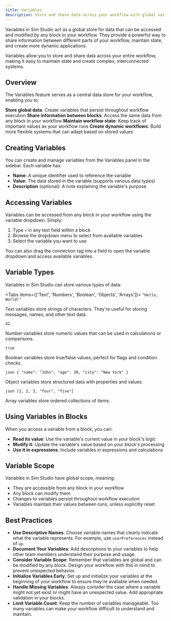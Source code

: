 ```yaml
---
title: Variables
description: Store and share data across your workflow with global variables
---
```



Variables in Sim Studio act as a global store for data that can be accessed and modified by any block in your workflow. They provide a powerful way to share information between different parts of your workflow, maintain state, and create more dynamic applications.

<ThemeImage
  lightSrc="/static/light/variables-light.png"
  darkSrc="/static/dark/variables-dark.png"
  alt="Variables Panel"
  width={300}
  height={175}
/>

<Callout type="info">
  Variables allow you to store and share data across your entire workflow, making it easy to
  maintain state and create complex, interconnected systems.
</Callout>

## Overview

The Variables feature serves as a central data store for your workflow, enabling you to:

<Steps>
  <Step>
    <strong>Store global data</strong>: Create variables that persist throughout workflow execution
  </Step>
  <Step>
    <strong>Share information between blocks</strong>: Access the same data from any block in your
    workflow
  </Step>
  <Step>
    <strong>Maintain workflow state</strong>: Keep track of important values as your workflow runs
  </Step>
  <Step>
    <strong>Create dynamic workflows</strong>: Build more flexible systems that can adapt based on
    stored values
  </Step>
</Steps>

## Creating Variables

You can create and manage variables from the Variables panel in the sidebar. Each variable has:

- **Name**: A unique identifier used to reference the variable
- **Value**: The data stored in the variable (supports various data types)
- **Description** (optional): A note explaining the variable's purpose

## Accessing Variables

Variables can be accessed from any block in your workflow using the variable dropdown. Simply:

1. Type `<` in any text field within a block
2. Browse the dropdown menu to select from available variables
3. Select the variable you want to use

<ThemeImage
  lightSrc="/static/light/variabledropdown-light.png"
  darkSrc="/static/dark/variabledropdown-dark.png"
  alt="Variable Dropdown"
  width={300}
  height={175}
/>

<Callout>
  You can also drag the connection tag into a field to open the variable dropdown and access
  available variables.
</Callout>

## Variable Types

Variables in Sim Studio can store various types of data:

<Tabs items={['Text', 'Numbers', 'Boolean', 'Objects', 'Arrays']}>
  <Tab>
    ```
    "Hello, World!"
    ```
    <p className="mt-2">Text variables store strings of characters. They're useful for storing messages, names, and other text data.</p>
  </Tab>
  <Tab>
    ```
    42
    ```
    <p className="mt-2">Number variables store numeric values that can be used in calculations or comparisons.</p>
  </Tab>
  <Tab>
    ```
    true
    ```
    <p className="mt-2">Boolean variables store true/false values, perfect for flags and condition checks.</p>
  </Tab>
  <Tab>
    ```json
    {
      "name": "John",
      "age": 30,
      "city": "New York"
    }
    ```
    <p className="mt-2">Object variables store structured data with properties and values.</p>
  </Tab>
  <Tab>
    ```json
    [1, 2, 3, "four", "five"]
    ```
    <p className="mt-2">Array variables store ordered collections of items.</p>
  </Tab>
</Tabs>

## Using Variables in Blocks

When you access a variable from a block, you can:

- **Read its value**: Use the variable's current value in your block's logic
- **Modify it**: Update the variable's value based on your block's processing
- **Use it in expressions**: Include variables in expressions and calculations

## Variable Scope

Variables in Sim Studio have global scope, meaning:

- They are accessible from any block in your workflow
- Any block can modify them
- Changes to variables persist throughout workflow execution
- Variables maintain their values between runs, unless explicitly reset

## Best Practices

- **Use Descriptive Names**: Choose variable names that clearly indicate what the variable represents. For example, use `userPreferences` instead of `up`.
- **Document Your Variables**: Add descriptions to your variables to help other team members understand their purpose and usage.
- **Consider Variable Scope**: Remember that variables are global and can be modified by any block. Design your workflow with this in mind to prevent unexpected behavior.
- **Initialize Variables Early**: Set up and initialize your variables at the beginning of your workflow to ensure they're available when needed.
- **Handle Missing Variables**: Always consider the case where a variable might not yet exist or might have an unexpected value. Add appropriate validation in your blocks.
- **Limit Variable Count**: Keep the number of variables manageable. Too many variables can make your workflow difficult to understand and maintain.
